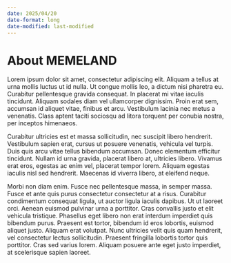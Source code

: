 ```yaml
---
date: 2025/04/20
date-format: long
date-modified: last-modified
---
```


# About MEMELAND

Lorem ipsum dolor sit amet, consectetur adipiscing elit. Aliquam a tellus at urna mollis luctus ut id nulla. Ut congue mollis leo, a dictum nisi pharetra eu. Curabitur pellentesque gravida consequat. In placerat mi vitae iaculis tincidunt. Aliquam sodales diam vel ullamcorper dignissim. Proin erat sem, accumsan id aliquet vitae, finibus et arcu. Vestibulum lacinia nec metus a venenatis. Class aptent taciti sociosqu ad litora torquent per conubia nostra, per inceptos himenaeos.

Curabitur ultricies est et massa sollicitudin, nec suscipit libero hendrerit. Vestibulum sapien erat, cursus ut posuere venenatis, vehicula vel turpis. Duis quis arcu vitae tellus bibendum accumsan. Donec elementum efficitur tincidunt. Nullam id urna gravida, placerat libero at, ultricies libero. Vivamus erat eros, egestas ac enim vel, placerat tempor lorem. Aliquam egestas iaculis nisl sed hendrerit. Maecenas id viverra libero, at eleifend neque.

Morbi non diam enim. Fusce nec pellentesque massa, in semper massa. Fusce et ante quis purus consectetur consectetur at a risus. Curabitur condimentum consequat ligula, ut auctor ligula iaculis dapibus. Ut ut laoreet orci. Aenean euismod pulvinar urna a porttitor. Cras convallis justo et elit vehicula tristique. Phasellus eget libero non erat interdum imperdiet quis bibendum purus. Praesent est tortor, bibendum id eros lobortis, euismod aliquet justo. Aliquam erat volutpat. Nunc ultricies velit quis quam hendrerit, vel consectetur lectus sollicitudin. Praesent fringilla lobortis tortor quis porttitor. Cras sed varius lorem. Aliquam posuere ante eget justo imperdiet, at scelerisque sapien laoreet.
